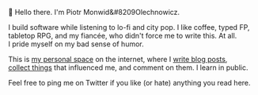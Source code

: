 👋 Hello there. I'm&nbsp;Piotr&nbsp;Monwid&#8209Olechnowicz.

<!-- TODO: Too personal? Would fit /about page better. Revise this. -->

I build software while listening to lo-fi and city pop. I like
coffee, typed FP, tabletop RPG, and my fiancée, who didn't force
me to write this. At all. I&nbsp;pride myself on my bad sense of
humor.

This is [my personal space] on the internet, where
I&nbsp;[write blog posts], [collect&nbsp;things] that influenced me,
and comment on them. I&nbsp;learn in public.

[write blog posts]: /writing
[collect&nbsp;things]: /reading
[my personal space]: /garden

Feel free to ping me on Twitter if you like (or hate) anything you read here.

